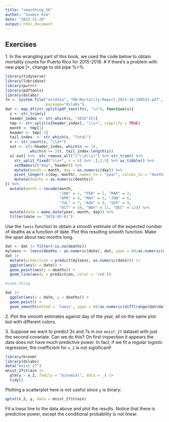 ```yaml
---
title: "smoothing_SK"
author: "Soomin Kim"
date: "2022-11-20"
output: html_document
---
```

## Exercises 
1\. In the wrangling part of this book, we used the code below to obtain mortality counts for Puerto Rico for 2015-2018. 
# if there's a problem with new pipe |>, change to old pipe %>%
```r
library(tidyverse) 
library(lubridate) 
library(purrr) 
library(pdftools) 
library(dslabs) 
fn <- system.file("extdata", "RD-Mortality-Report_2015-18-180531.pdf", 
                  package="dslabs") 
dat <- map_df(str_split(pdf_text(fn), "\n"), function(s){ 
  s <- str_trim(s) 
  header_index <- str_which(s, "2015")[1] 
  tmp <- str_split(s[header_index], "\\s+", simplify = TRUE) 
  month <- tmp[1] 
  header <- tmp[-1] 
  tail_index  <- str_which(s, "Total") 
  n <- str_count(s, "\\d+") 
  out <- c(1:header_index, which(n == 1),  
           which(n >= 28), tail_index:length(s)) 
  s[-out] %>%  str_remove_all("[^\\d\\s]") %>% str_trim() %>% 
    str_split_fixed("\\s+", n = 6) %>% .[,1:5] %>% as_tibble() %>%  
    setNames(c("day", header)) %>% 
    mutate(month = month, day = as.numeric(day)) %>% 
    pivot_longer(-c(day, month), names_to = "year", values_to = "deaths") %>% 
    mutate(deaths = as.numeric(deaths)) 
}) %>% 
  mutate(month = recode(month,  
                        "JAN" = 1, "FEB" = 2, "MAR" = 3,  
                        "APR" = 4, "MAY" = 5, "JUN" = 6,  
                        "JUL" = 7, "AGO" = 8, "SEP" = 9,  
                        "OCT" = 10, "NOV" = 11, "DEC" = 12)) %>% 
  mutate(date = make_date(year, month, day)) %>% 
  filter(date <= "2018-05-01") 
``` 
Use the `loess` function to obtain a smooth estimate of the expected number of deaths as a function of date. Plot this resulting smooth function. Make the span about two months long. 

```r
dat <- dat |> filter(!is.na(deaths))
myloess <- loess(deaths ~ as.numeric(date), dat, span = 60/as.numeric(diff(range(dat$date))))
dat |>
  mutate(prediction = predict(myloess, as.numeric(date))) |>
  ggplot(aes(x = date)) +
  geom_point(aes(y = deaths)) +
  geom_line(aes(y = prediction, color = 'red'))
```
```r
#same thing

dat |>
  ggplot(aes(x = date, y = deaths)) +
  geom_point() + 
  geom_smooth(method = 'loess', span = 60/as.numeric(diff(range(dat$date)))) #gives you confidence interval too
```


2\. Plot the smooth estimates against day of the year, all on the same plot but with different colors. 

3\. Suppose we want to predict 2s and 7s in our `mnist_27` dataset with just the second covariate. Can we do this? On first inspection it appears the data does not have much predictive power. In fact, if we fit a regular logistic regression, the coefficient for `x_2` is not significant! 
```r
library(broom) 
library(dslabs) 
data("mnist_27") 
mnist_27$train |>  
  glm(y ~ x_2, family = "binomial", data = _) |>  
  tidy() 
``` 
Plotting a scatterplot here is not useful since `y` is binary: 
```r
qplot(x_2, y, data = mnist_27$train) 
``` 
Fit a loess line to the data above and plot the results. Notice that there is predictive power, except the conditional probability is not linear. 